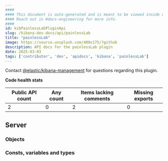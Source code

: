 ```yaml
---
####
#### This document is auto-generated and is meant to be viewed inside our experimental, new docs system.
#### Reach out in #docs-engineering for more info.
####
id: kibPainlessLabPluginApi
slug: /kibana-dev-docs/api/painlessLab
title: "painlessLab"
image: https://source.unsplash.com/400x175/?github
description: API docs for the painlessLab plugin
date: 2025-03-03
tags: ['contributor', 'dev', 'apidocs', 'kibana', 'painlessLab']
---
```




Contact [@elastic/kibana-management](https://github.com/orgs/elastic/teams/kibana-management) for questions regarding this plugin.

**Code health stats**

| Public API count  | Any count | Items lacking comments | Missing exports |
|-------------------|-----------|------------------------|-----------------|
| 2 | 0 | 2 | 0 |

## Server

### Objects
<DocDefinitionList data={painlessLabObj.server.objects}/>

### Consts, variables and types
<DocDefinitionList data={painlessLabObj.server.misc}/>

